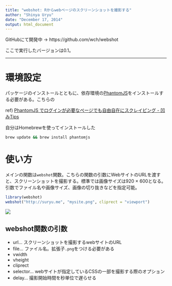 ```yaml
---
title: "webshot: Rからwebページのスクリーンショットを撮影する"
author: "Shinya Uryu"
date: "December 17, 2014"
output: html_document
---
```


GitHubにて開発中 -> https://github.com/wch/webshot

ここで実行したバージョンは0.1。

------

# 環境設定

パッケージのインストールとともに、依存環境の[PhantomJS](http://phantomjs.org)をインストールする必要がある。こちらの

ref) [PhantomJS でログインが必要なページでも自由自在にスクレイピング - 凹みTips](http://tips.hecomi.com/entry/20121229/1356785834)


自分はHomebrewを使ってインストールした

```bash
brew update && brew install phantomjs
```

# 使い方

メインの関数は`webshot`関数。こちらの関数の引数にWebサイトのURLを渡すと、スクリーンショットを撮影する。標準では画像サイズは920 $\times$ 600となる。引数でファイル名や画像サイズ、画像の切り抜きなどを指定可能。

```r
library(webshot)
webshot("http://suryu.me", "mysite.png", cliprect = "viewport")
```

![](Figure/mysite.png)

## webshot関数の引数

* url... スクリーンショットを撮影するwebサイトのURL
* file... ファイル名。拡張子`.png`をつける必要がある
* vwidth
* vheight
* cliprect
* selector... webサイトが指定しているCSSの一部を撮影する際のオプション
* delay... 撮影開始時間を秒単位で遅らせる